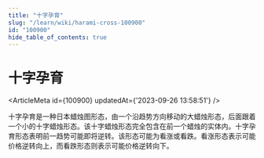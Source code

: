 ```yaml
---
title: "十字孕育"
slug: "/learn/wiki/harami-cross-100900"
id: "100900"
hide_table_of_contents: true
---
```



# 十字孕育

<ArticleMeta id={100900} updatedAt={'2023-09-26 13:58:51'} />
<div className='border-solid border-b border-t-0 my-4 border-[var(--ifm-color-gray-300)]' />

十字孕育是一种日本蜡烛图形态，由一个沿趋势方向移动的大蜡烛形态，后面跟着一个小的十字蜡烛形态。该十字蜡烛形态完全包含在前一个蜡烛的实体内。十字孕育形态表明前一趋势可能即将逆转。该形态可能为看涨或看跌。看涨形态表示可能价格逆转向上，而看跌形态则表示可能价格逆转向下。
